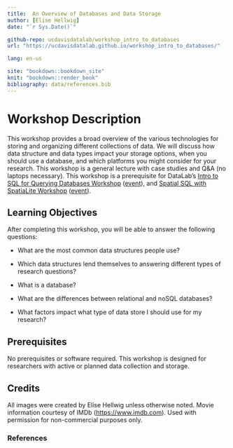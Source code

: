 ```yaml
---
title:  An Overview of Databases and Data Storage
author: [Elise Hellwig]
date: "`r Sys.Date()`"

github-repo: ucdavisdatalab/workshop_intro_to_databases
url: "https://ucdavisdatalab.github.io/workshop_intro_to_databases/"

lang: en-us

site: "bookdown::bookdown_site"
knit: "bookdown::render_book"
bibliography: data/references.bib  
---
```


# Workshop Description 

This workshop provides a broad overview of the various technologies for storing
and organizing different collections of data. We will discuss how data structure
and data types impact your storage options, when you should use a database, and
which platforms you might consider for your research. This workshop is a general
lecture with case studies and Q&A (no laptops necessary). This workshop is a
prerequisite for DataLab's [Intro to SQL for Querying Databases Workshop][sql]
([event][spat_event]), and [Spatial SQL with SpatiaLite Workshop][spat_sql]
([event][spat_event]).

## Learning Objectives

After completing this workshop, you will be able to answer the following
questions:

  * What are the most common data structures people use?
  
  * Which data structures lend themselves to answering different types of
  research questions?
  
  * What is a database?
  
  * What are the differences between relational and noSQL databases?
  
  * What factors impact what type of data store I should use for my research?


[sql]: https://ucdavisdatalab.github.io/workshop_intro_to_sql/
[sql_event]: https://datalab.ucdavis.edu/eventscalendar/workshop-introduction-to-sql-for-querying-databases/
[spat_sql]: https://ucdavisdatalab.github.io/Spatial_SQL/
[spat_event]: https://datalab.ucdavis.edu/eventscalendar/workshop-spatial-sql-2/

## Prerequisites

No prerequisites or software required. This workshop is designed for researchers
with active or planned data collection and storage. 

<!-- Add something about bringing data with them? -->

## Credits

All images were created by Elise Hellwig unless otherwise noted. Movie
information courtesy of IMDb ([https://www.imdb.com][imdb]). Used with
permission for non-commercial purposes only.

[imdb]: https://www.imdb.com

### References

::: {#refs}
:::
